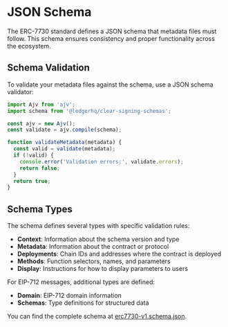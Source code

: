 # JSON Schema

The ERC-7730 standard defines a JSON schema that metadata files must follow. This schema ensures consistency and proper functionality across the ecosystem.

## Schema Validation

To validate your metadata files against the schema, use a JSON schema validator:

```javascript
import Ajv from 'ajv';
import schema from '@ledgerhq/clear-signing-schemas';

const ajv = new Ajv();
const validate = ajv.compile(schema);

function validateMetadata(metadata) {
  const valid = validate(metadata);
  if (!valid) {
    console.error('Validation errors:', validate.errors);
    return false;
  }
  return true;
}
```

## Schema Types

The schema defines several types with specific validation rules:

- **Context**: Information about the schema version and type
- **Metadata**: Information about the contract or protocol
- **Deployments**: Chain IDs and addresses where the contract is deployed
- **Methods**: Function selectors, names, and parameters
- **Display**: Instructions for how to display parameters to users

For EIP-712 messages, additional types are defined:
- **Domain**: EIP-712 domain information 
- **Schemas**: Type definitions for structured data

You can find the complete schema at [erc7730-v1.schema.json](https://eips.ethereum.org/assets/eip-7730/erc7730-v1.schema.json).